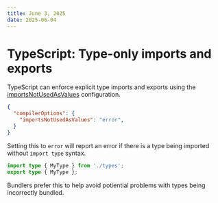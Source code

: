```yaml
---
title: June 3, 2025
date: 2025-06-04
---
```


# TypeScript: Type-only imports and exports

TypeScript can enforce explicit type imports and exports using the [importsNotUsedAsValues](https://www.typescriptlang.org/tsconfig#importsNotUsedAsValues) configuration. 

```json
{
  "compilerOptions": {
    "importsNotUsedAsValues": "error",
  }
}
```

Setting this to `error` will report an error if there is a type being imported without `import type` syntax.

```ts
import type { MyType } from './types';
export type { MyType };
```

Bundlers prefer this to help avoid potiential problems with types being incorrectly bundled.
